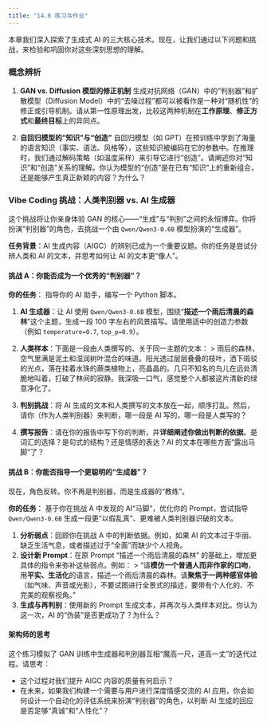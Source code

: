 ```yaml
---
title: "14.6 练习与作业"
---
```


本章我们深入探索了生成式 AI 的三大核心技术。现在，让我们通过以下问题和挑战，来检验和巩固你对这些深刻思想的理解。

### 概念辨析

1.  **GAN vs. Diffusion 模型的修正机制**
    生成对抗网络（GAN）中的“判别器”和扩散模型（Diffusion Model）中的“去噪过程”都可以被看作是一种对“随机性”的修正或引导机制。请从第一性原理出发，比较这两种机制在**工作原理**、**修正方式**和**最终目标**上的异同点。

2.  **自回归模型的“知识”与“创造”**
    自回归模型（如 GPT）在预训练中学到了海量的语言知识（事实、语法、风格等），这些知识被编码在它的参数中。在推理时，我们通过解码策略（如温度采样）来引导它进行“创造”。请阐述你对“知识”和“创造”关系的理解。你认为模型的“创造”是在已有“知识”上的重新组合，还是能够产生真正新颖的内容？为什么？

### Vibe Coding 挑战：人类判别器 vs. AI 生成器

这个挑战将让你亲身体验 GAN 的核心——“生成”与“判别”之间的永恒博弈。你将扮演“判别器”的角色，去挑战一个由 `Qwen/Qwen3-0.6B` 模型扮演的“生成器”。

**任务背景**：AI 生成内容（AIGC）的辨别已成为一个重要议题。你的任务是尝试分辨人类和 AI 的文本，并思考如何让 AI 的文本更“像人”。

#### 挑战 A：你能否成为一个优秀的“判别器”？

**你的任务**：
指导你的 AI 助手，编写一个 Python 脚本。

1.  **AI 生成器**：让 AI 使用 `Qwen/Qwen3-0.6B` 模型，围绕“**描述一个雨后清晨的森林**”这个主题，生成一段 100 字左右的风景描写。请使用适中的创造力参数（例如 `temperature=0.7`, `top_p=0.9`）。
2.  **人类样本**：下面是一段由人类撰写的、关于同一主题的文本：
    > 雨后的森林，空气里满是泥土和湿润树叶混合的味道。阳光透过层层叠叠的枝叶，洒下斑驳的光点，落在挂着水珠的蕨类植物上，亮晶晶的。几只不知名的鸟儿在远处清脆地叫着，打破了林间的寂静。我深吸一口气，感觉整个人都被这片清新的绿意净化了。

3.  **判别挑战**：将 AI 生成的文本和人类撰写的文本放在一起，顺序打乱。然后，请你（作为人类判别器）来判断，哪一段是 AI 写的，哪一段是人类写的？
4.  **撰写报告**：请在你的报告中写下你的判断，并**详细阐述你做出判断的依据**。是词汇的选择？是句式的结构？还是情感的表达？AI 的文本在哪些方面“露出马脚”了？

#### 挑战 B：你能否指导一个更聪明的“生成器”？

现在，角色反转。你不再是判别器，而是生成器的“教练”。

**你的任务**：
基于你在挑战 A 中发现的 AI“马脚”，优化你的 Prompt，尝试指导 `Qwen/Qwen3-0.6B` 生成一段更“以假乱真”、更难被人类判别器识破的文本。

1.  **分析弱点**：回顾你在挑战 A 中的判断依据。例如，如果 AI 的文本过于华丽、缺乏生活气息，或者描述过于“全面”而缺少个人视角。
2.  **设计新 Prompt**：在原 Prompt “描述一个雨后清晨的森林” 的基础上，增加更具体的指令来弥补这些弱点。例如：
    > "请**模仿一个普通人而非作家的口吻**，用**平实、生活化**的语言，描述一个雨后清晨的森林。请**聚焦于一两种感官体验**（如气味、声音或光影），不要试图进行全景式的描述，要带有个人化的、不完美的观察视角。"
3.  **生成与再判别**：使用新的 Prompt 生成文本，并再次与人类样本对比。你认为这一次，AI 的“伪装”是否更成功了？为什么？

#### 架构师的思考

这个练习模拟了 GAN 训练中生成器和判别器互相“魔高一尺，道高一丈”的迭代过程。请思考：

-   这个过程对我们提升 AIGC 内容的质量有何启示？
-   在未来，如果我们构建一个需要与用户进行深度情感交流的 AI 应用，你会如何设计一个自动化的评估系统来扮演“判别器”的角色，以判断 AI 生成的回应是否足够“真诚”和“人性化”？
